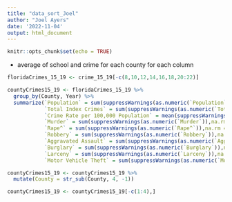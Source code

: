 ```yaml
---
title: "data_sort_Joel"
author: "Joel Ayers"
date: '2022-11-04'
output: html_document
---
```


```r
knitr::opts_chunk$set(echo = TRUE)
```

+ average of school and crime for each county for each column

```r
floridaCrimes_15_19 <- crime_15_19[-c(8,10,12,14,16,18,20:22)]

```


```r
countyCrimes15_19 <- floridaCrimes_15_19 %>%
  group_by(County, Year) %>%
  summarize(`Population` = sum(suppressWarnings(as.numeric(`Population`))), 
            `Total Index Crimes` = sum(suppressWarnings(as.numeric(`Total Index Crimes`)),na.rm=TRUE),
            `Crime Rate per 100,000 Population` = mean(suppressWarnings(as.numeric(`Crime Rate per 100,000 Population`)),na.rm = TRUE), 
            `Murder` = sum(suppressWarnings(as.numeric(`Murder`)),na.rm = TRUE),
            `Rape^` = sum(suppressWarnings(as.numeric(`Rape^`)),na.rm = TRUE), 
            `Robbery` = sum(suppressWarnings(as.numeric(`Robbery`)),na.rm = TRUE),
            `Aggravated Assault` = sum(suppressWarnings(as.numeric(`Aggravated Assault`)),na.rm = TRUE),
            `Burglary` = sum(suppressWarnings(as.numeric(`Burglary`)),na.rm = TRUE),
            `Larceny` = sum(suppressWarnings(as.numeric(`Larceny`)),na.rm = TRUE),
            `Motor Vehicle Theft` = sum(suppressWarnings(as.numeric(`Motor Vehicle Theft`)),na.rm = TRUE))

countyCrimes15_19 <- countyCrimes15_19 %>%
  mutate(County = str_sub(County, 4, -1))

countyCrimes15_19 <- countyCrimes15_19[-c(1:4),]
```
